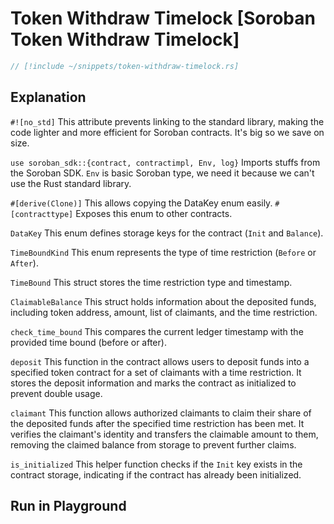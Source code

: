 
# Token Withdraw Timelock [Soroban Token Withdraw Timelock]

```rust
// [!include ~/snippets/token-withdraw-timelock.rs]
```

## Explanation

`#![no_std]` This attribute prevents linking to the standard library, making the code lighter and more efficient for Soroban contracts. It's big so we save on size.

`use soroban_sdk::{contract, contractimpl, Env, log}` Imports stuffs from the Soroban SDK. `Env` is basic Soroban type, we need it because we can't use the Rust standard library.

`#[derive(Clone)]` This allows copying the DataKey enum easily. `#[contracttype]` Exposes this enum to other contracts.

`DataKey` This enum defines storage keys for the contract (`Init` and `Balance`).

`TimeBoundKind` This enum represents the type of time restriction (`Before` or `After`).

`TimeBound` This struct stores the time restriction type and timestamp.

`ClaimableBalance` This struct holds information about the deposited funds, including token address, amount, list of claimants, and the time restriction.

`check_time_bound` This compares the current ledger timestamp with the provided time bound (before or after).

`deposit` This function in the contract allows users to deposit funds into a specified token contract for a set of claimants with a time restriction. It stores the deposit information and marks the contract as initialized to prevent double usage.

`claimant` This function allows authorized claimants to claim their share of the deposited funds after the specified time restriction has been met. It verifies the claimant's identity and transfers the claimable amount to them, removing the claimed balance from storage to prevent further claims.

`is_initialized` This helper function checks if the `Init` key exists in the contract storage, indicating if the contract has already been initialized.

## Run in Playground

<Playground okashiID="boytqxcsfkdykimuisewudqmmhek" />
